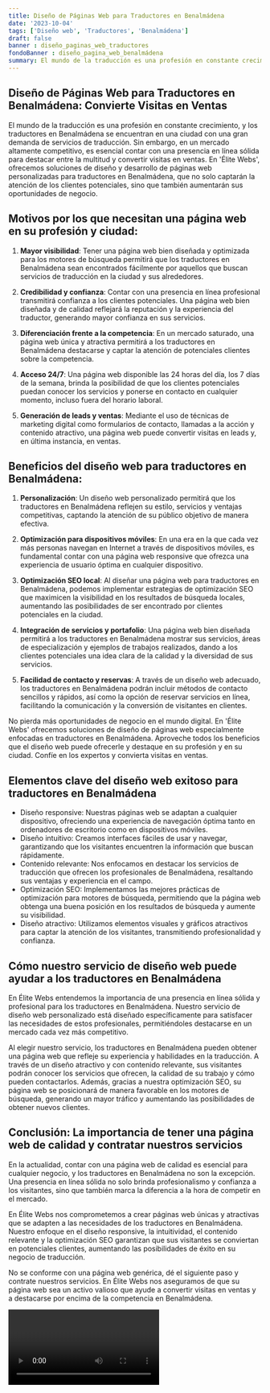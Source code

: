 ```yaml
---
title: Diseño de Páginas Web para Traductores en Benalmádena
date: '2023-10-04'
tags: ['Diseño web', 'Traductores', 'Benalmádena']
draft: false
banner : diseño_paginas_web_traductores
fondoBanner : diseño_pagina_web_benalmádena
summary: El mundo de la traducción es una profesión en constante crecimiento, y los traductores en Benalmádena se encuentran en una ciudad con una gran demanda de servicios de traducción. Sin embargo, en un mercado altamente competitivo, es esencial contar con una presencia en línea sólida para destacar entre la multitud y convertir visitas en ventas. En 'Élite Webs', ofrecemos soluciones de diseño y desarrollo de páginas web personalizadas para traductores en Benalmádena, que no solo captarán la atención de los clientes potenciales, sino que también aumentarán sus oportunidades de negocio.
---
```


## Diseño de Páginas Web para Traductores en Benalmádena: Convierte Visitas en Ventas

El mundo de la traducción es una profesión en constante crecimiento, y los traductores en Benalmádena se encuentran en una ciudad con una gran demanda de servicios de traducción. Sin embargo, en un mercado altamente competitivo, es esencial contar con una presencia en línea sólida para destacar entre la multitud y convertir visitas en ventas. En 'Élite Webs', ofrecemos soluciones de diseño y desarrollo de páginas web personalizadas para traductores en Benalmádena, que no solo captarán la atención de los clientes potenciales, sino que también aumentarán sus oportunidades de negocio.

## Motivos por los que necesitan una página web en su profesión y ciudad:

1. **Mayor visibilidad**: Tener una página web bien diseñada y optimizada para los motores de búsqueda permitirá que los traductores en Benalmádena sean encontrados fácilmente por aquellos que buscan servicios de traducción en la ciudad y sus alrededores.

2. **Credibilidad y confianza**: Contar con una presencia en línea profesional transmitirá confianza a los clientes potenciales. Una página web bien diseñada y de calidad reflejará la reputación y la experiencia del traductor, generando mayor confianza en sus servicios.

3. **Diferenciación frente a la competencia**: En un mercado saturado, una página web única y atractiva permitirá a los traductores en Benalmádena destacarse y captar la atención de potenciales clientes sobre la competencia.

4. **Acceso 24/7**: Una página web disponible las 24 horas del día, los 7 días de la semana, brinda la posibilidad de que los clientes potenciales puedan conocer los servicios y ponerse en contacto en cualquier momento, incluso fuera del horario laboral.

5. **Generación de leads y ventas**: Mediante el uso de técnicas de marketing digital como formularios de contacto, llamadas a la acción y contenido atractivo, una página web puede convertir visitas en leads y, en última instancia, en ventas.

## Beneficios del diseño web para traductores en Benalmádena:

1. **Personalización**: Un diseño web personalizado permitirá que los traductores en Benalmádena reflejen su estilo, servicios y ventajas competitivas, captando la atención de su público objetivo de manera efectiva.

2. **Optimización para dispositivos móviles**: En una era en la que cada vez más personas navegan en Internet a través de dispositivos móviles, es fundamental contar con una página web responsive que ofrezca una experiencia de usuario óptima en cualquier dispositivo.

3. **Optimización SEO local**: Al diseñar una página web para traductores en Benalmádena, podemos implementar estrategias de optimización SEO que maximicen la visibilidad en los resultados de búsqueda locales, aumentando las posibilidades de ser encontrado por clientes potenciales en la ciudad.

4. **Integración de servicios y portafolio**: Una página web bien diseñada permitirá a los traductores en Benalmádena mostrar sus servicios, áreas de especialización y ejemplos de trabajos realizados, dando a los clientes potenciales una idea clara de la calidad y la diversidad de sus servicios.

5. **Facilidad de contacto y reservas**: A través de un diseño web adecuado, los traductores en Benalmádena podrán incluir métodos de contacto sencillos y rápidos, así como la opción de reservar servicios en línea, facilitando la comunicación y la conversión de visitantes en clientes.

No pierda más oportunidades de negocio en el mundo digital. En 'Élite Webs' ofrecemos soluciones de diseño de páginas web especialmente enfocadas en traductores en Benalmádena. Aproveche todos los beneficios que el diseño web puede ofrecerle y destaque en su profesión y en su ciudad. Confíe en los expertos y convierta visitas en ventas.

<GifSeo />

<Cta />

## Elementos clave del diseño web exitoso para traductores en Benalmádena

- Diseño responsive: Nuestras páginas web se adaptan a cualquier dispositivo, ofreciendo una experiencia de navegación óptima tanto en ordenadores de escritorio como en dispositivos móviles.
- Diseño intuitivo: Creamos interfaces fáciles de usar y navegar, garantizando que los visitantes encuentren la información que buscan rápidamente.
- Contenido relevante: Nos enfocamos en destacar los servicios de traducción que ofrecen los profesionales de Benalmádena, resaltando sus ventajas y experiencia en el campo.
- Optimización SEO: Implementamos las mejores prácticas de optimización para motores de búsqueda, permitiendo que la página web obtenga una buena posición en los resultados de búsqueda y aumente su visibilidad.
- Diseño atractivo: Utilizamos elementos visuales y gráficos atractivos para captar la atención de los visitantes, transmitiendo profesionalidad y confianza.

## Cómo nuestro servicio de diseño web puede ayudar a los traductores en Benalmádena

En Élite Webs entendemos la importancia de una presencia en línea sólida y profesional para los traductores en Benalmádena. Nuestro servicio de diseño web personalizado está diseñado específicamente para satisfacer las necesidades de estos profesionales, permitiéndoles destacarse en un mercado cada vez más competitivo.

Al elegir nuestro servicio, los traductores en Benalmádena pueden obtener una página web que refleje su experiencia y habilidades en la traducción. A través de un diseño atractivo y con contenido relevante, sus visitantes podrán conocer los servicios que ofrecen, la calidad de su trabajo y cómo pueden contactarlos. Además, gracias a nuestra optimización SEO, su página web se posicionará de manera favorable en los motores de búsqueda, generando un mayor tráfico y aumentando las posibilidades de obtener nuevos clientes.

## Conclusión: La importancia de tener una página web de calidad y contratar nuestros servicios

En la actualidad, contar con una página web de calidad es esencial para cualquier negocio, y los traductores en Benalmádena no son la excepción. Una presencia en línea sólida no solo brinda profesionalismo y confianza a los visitantes, sino que también marca la diferencia a la hora de competir en el mercado.

En Élite Webs nos comprometemos a crear páginas web únicas y atractivas que se adapten a las necesidades de los traductores en Benalmádena. Nuestro enfoque en el diseño responsive, la intuitividad, el contenido relevante y la optimización SEO garantizan que sus visitantes se conviertan en potenciales clientes, aumentando las posibilidades de éxito en su negocio de traducción.

No se conforme con una página web genérica, dé el siguiente paso y contrate nuestros servicios. En Élite Webs nos aseguramos de que su página web sea un activo valioso que ayude a convertir visitas en ventas y a destacarse por encima de la competencia en Benalmádena.

<Video />

<CtaBot job='Traductores' city='Benalmádena'/>

<Gmaps query='Benalmádena+españa+maps' />